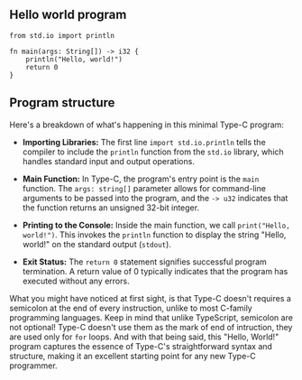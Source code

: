 ## Hello world program

```tc
from std.io import println

fn main(args: String[]) -> i32 {
    println("Hello, world!")
    return 0
}
```

## Program structure

Here's a breakdown of what's happening in this minimal Type-C program:
- **Importing Libraries:** The first line `import std.io.println` tells the compiler to include the `println` function from the `std.io` library, which handles standard input and output operations.

- **Main Function:** In Type-C, the program's entry point is the `main` function. The `args: string[]` parameter allows for command-line arguments to be passed into the program, and the `-> u32` indicates that the function returns an unsigned 32-bit integer.

- **Printing to the Console:** Inside the main function, we call `print("Hello, world!")`. This invokes the `println` function to display the string "Hello, world!" on the standard output (`stdout`).

- **Exit Status:** The `return 0` statement signifies successful program termination. A return value of 0 typically indicates that the program has executed without any errors.

What you might have noticed at first sight, is that Type-C doesn't requires a semicolon at the end of every instruction, unlike to most C-family programming languages. Keep in mind that unlike TypeScript, semicolon are not optional! Type-C doesn't use them as the mark of end of intruction, they are used only for `for` loops. And with that being said, this "Hello, World!" program captures the essence of Type-C's straightforward syntax and structure, making it an excellent starting point for any new Type-C programmer.
